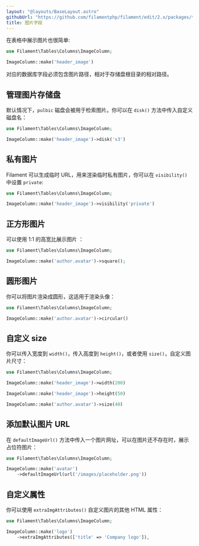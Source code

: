 ```yaml
---
layout: "@layouts/BaseLayout.astro"
githubUrl: "https://github.com/filamentphp/filament/edit/2.x/packages/tables/docs/03-columns/04-image.md"
title: 图片字段
---
```


在表格中展示图片也很简单:

```php
use Filament\Tables\Columns\ImageColumn;

ImageColumn::make('header_image')
```

对应的数据库字段必须包含图片路径，相对于存储盘根目录的相对路径。

## 管理图片存储盘

默认情况下，`pulbic` 磁盘会被用于检索图片。你可以在 `disk()` 方法中传入自定义磁盘名：

```php
use Filament\Tables\Columns\ImageColumn;

ImageColumn::make('header_image')->disk('s3')
```

## 私有图片

Filament 可以生成临时 URL，用来渲染临时私有图片，你可以在 `visibility()` 中设置 `private`: 

```php
use Filament\Tables\Columns\ImageColumn;

ImageColumn::make('header_image')->visibility('private')
```

## 正方形图片

可以使用 1:1 的高宽比展示图片 ：

```php
use Filament\Tables\Columns\ImageColumn;

ImageColumn::make('author.avatar')->square();
```

## 圆形图片

你可以将图片渲染成圆形，这适用于渲染头像：

```php
use Filament\Tables\Columns\ImageColumn;

ImageColumn::make('author.avatar')->circular()
```

## 自定义 size

你可以传入宽度到 `width()`，传入高度到 `height()`，或者使用 `size()`，自定义图片尺寸：

```php
use Filament\Tables\Columns\ImageColumn;

ImageColumn::make('header_image')->width(200)

ImageColumn::make('header_image')->height(50)

ImageColumn::make('author.avatar')->size(40)
```

## 添加默认图片 URL

在 `defaultImageUrl()` 方法中传入一个图片网址，可以在图片还不存在时，展示占位符图片：

```php
use Filament\Tables\Columns\ImageColumn;

ImageColumn::make('avatar')
    ->defaultImageUrl(url('/images/placeholder.png'))
```

## 自定义属性

你可以使用 `extraImgAttributes()` 自定义图片的其他 HTML 属性：

```php
use Filament\Tables\Columns\ImageColumn;

ImageColumn::make('logo')
    ->extraImgAttributes(['title' => 'Company logo']),
```
